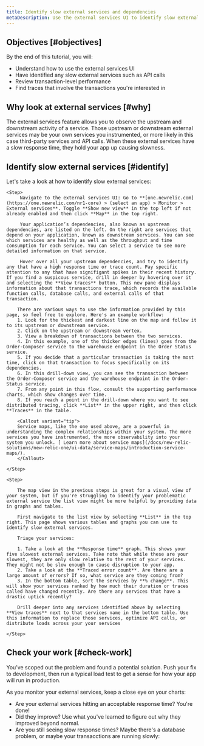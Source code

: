 ```yaml
---
title: Identify slow external services and dependencies
metaDescription: Use the external services UI to identify slow external services in your app
---
```


## Objectives [#objectives]

By the end of this tutorial, you will:

* Understand how to use the external services UI
* Have identified any slow external services such as API calls
* Review transaction-level performance
* Find traces that involve the transactions you're interested in

## Why look at external services [#why]

The external services feature allows you to observe the upstream and downstream activity of a service. Those upstream or downstream external services may be your own services you instrumented, or more likely in this case third-party services and API calls. When these external services have a slow response time, they hold your app up causing slowness.


## Identify slow external services [#identify]

Let's take a look at how to identify slow external services:

<Steps>

    <Step>
         Navigate to the external services UI: Go to **[one.newrelic.com](https://one.newrelic.com/nr1-core) > (select an app) > Monitor > External services**. Toggle **Show new view** in the top left if not already enabled and then click **Map** in the top right.

         Your application’s dependencies, also known as upstream dependencies, are listed on the left. On the right are services that depend on your application, known as downstream services. You can see which services are healthy as well as the throughput and time consumption for each service. You can select a service to see more detailed information on that service.

         Hover over all your upstream dependencies, and try to identify any that have a high response time or trace count. Pay specific attention to any that have signifigant spikes in their recent history. If you find a suspicous service, drill in deeper by hovering over it and selecting the **View traces** button. This new pane displays information about that transactions trace, which records the available function calls, database calls, and external calls of that transaction. 

        There are various ways to use the information provided by this page, so feel free to explore. Here's an example workflow:
        1. Look for the thickest and darkest line on the map and follow it to its upstream or downstream service.
        2. Click on the upstream or downstream vertex.
        3. View a breakdown of transactions between the two services.
        4. In this example, one of the thicker edges (lines) goes from the Order-Composer service to the warehouse endpoint in the Order Status service.
        5. If you decide that a particular transaction is taking the most time, click on that transaction to focus specifically on its dependencies.
        6. In this drill-down view, you can see the transaction between the Order-Composer service and the warehouse endpoint in the Order-Status service.
        7. From any point in this flow, consult the supporting performance charts, which show changes over time.
        8. If you reach a point in the drill-down where you want to see distributed tracing, click **List** in the upper right, and then click **Traces** in the table. 

        <Callout variant="tip">
        Service maps, like the one used above, are a powerful in understanding the complex relationships within your system. The more services you have instrumented, the more observability into your system you unlock. [ Learn more about service maps](/docs/new-relic-solutions/new-relic-one/ui-data/service-maps/introduction-service-maps/).
        </Callout>

    </Step>

    <Step>

        The map view in the previous steps is great for a visual view of your system, but if you're struggling to identify your problematic external service the list view might be more helpful by providing data in graphs and tables.

        First navigate to the list view by selecting **List** in the top right. This page shows various tables and graphs you can use to identify slow external services. 

        Triage your services:

        1. Take a look at the **Response time** graph. This shows your five slowest external services. Take note that while these are your slowest, they are only slow relative to the rest of your services. They might not be slow enough to cause disruption to your app. 
        2. Take a look at the **Traced error count**. Are there are a large amount of errors? If so, what service are they coming from?
        3. In the bottom table, sort the services by **% change**. This will show your services ranked by how much their duration or traces called have changed recently. Are there any services that have a drastic uptick recently? 

        Drill deeper into any services identified above by selecting **View traces** next to that services name in the bottom table. Use this information to replace those services, optimize API calls, or distribute loads across your your services

    </Step>
    
</Steps>


## Check your work [#check-work]

You’ve scoped out the problem and found a potential solution. Push your fix to development, then run a typical load test to get a sense for how your app will run in production. 

As you monitor your external services, keep a close eye on your charts: 

* Are your external services hitting an acceptable response time? You're done!
* Did they improve? Use what you've learned to figure out why they improved beyond normal. 
* Are you still seeing slow response times? Maybe there's a database problem, or maybe your transacctions are running slowly:


<DocTiles numbered>
  <DocTile title='Prepare to triage your application' path="/docs/journey-app-slow/root-causes" ></DocTile>
  <DocTile title='Identify problematic transactions' path="/docs/journey-app-slow/problematic-transactions" ></DocTile>
</DocTiles>

<DocTiles>
  <DocTile title='Identify slow database queries' number='3' path="/docs/journey-app-slow/slow-database-queries" ></DocTile>
  <DocTile title='Identify slow external services' number='4' label={{text: 'Current doc', color: '#87CEFA'}} path="/docs/journey-app-slow/external-services" ></DocTile>
  <DocTile title='Create performance benchmarks' number='5' path="/docs/journey-app-slow/create-benchmarks/" ></DocTile>
</DocTiles>